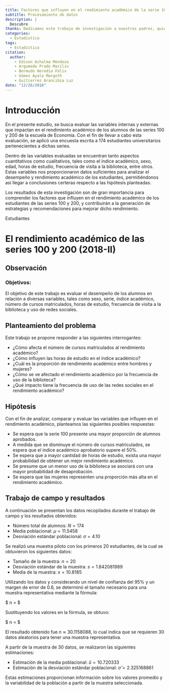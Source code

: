 ```yaml
---
title: Factores que influyen en el rendimiento académico de la serie 100 y 200
subtitle: Procesamiento de datos
description: |
  Descubre 
thanks: Dedicamos este trabajo de investigación a nuestros padres, quienes han sido nuestros incondicionales compañeros en esta travesía universitaria.
categories:
  - Estadistica
tags:
  - Estadistica
citation:
  author:
    - Edison Achalma Mendoza
    - Argumedo Prado Marilin
    - Bermudo Heredia Felix
    - Gómez Ayala Margoth
    - Guitierrez Arancibia Luz
date: "12/26/2018"
---
```


# Introducción

En el presente estudio, se busca evaluar las variables internas y externas que impactan en el rendimiento académico de los alumnos de las series 100 y 200 de la escuela de Economía. Con el fin de llevar a cabo esta evaluación, se aplicó una encuesta escrita a 174 estudiantes universitarios pertenecientes a dichas series.

Dentro de las variables evaluadas se encuentran tanto aspectos cuantitativos como cualitativos, tales como el índice académico, sexo, edad, horas de estudio, frecuencia de visita a la biblioteca, entre otros. Estas variables nos proporcionaron datos suficientes para analizar el desempeño y rendimiento académico de los estudiantes, permitiéndonos así llegar a conclusiones certeras respecto a las hipótesis planteadas.

Los resultados de esta investigación son de gran importancia para comprender los factores que influyen en el rendimiento académico de los estudiantes de las series 100 y 200, y contribuirán a la generación de estrategias y recomendaciones para mejorar dicho rendimiento.

Estudiantes

# El rendimiento académico de las series 100 y 200 (2018-II)

## Observación

### Objetivos:

El objetivo de este trabajo es evaluar el desempeño de los alumnos en relación a diversas variables, tales como sexo, serie, índice académico, número de cursos matriculados, horas de estudio, frecuencia de visita a la biblioteca y uso de redes sociales.

## Planteamiento del problema

Este trabajo se propone responder a las siguientes interrogantes:

-   ¿Cómo afecta el número de cursos matriculados al rendimiento académico?
-   ¿Cómo influyen las horas de estudio en el índice académico?
-   ¿Cuál es la proporción de rendimiento académico entre hombres y mujeres?
-   ¿Cómo se ve afectado el rendimiento académico por la frecuencia de uso de la biblioteca?
-   ¿Qué impacto tiene la frecuencia de uso de las redes sociales en el rendimiento académico?

## Hipótesis

Con el fin de analizar, comparar y evaluar las variables que influyen en el rendimiento académico, planteamos las siguientes posibles respuestas:

-   Se espera que la serie 100 presente una mayor proporción de alumnos aprobados.
-   A medida que se disminuye el número de cursos matriculados, se espera que el índice académico aprobatorio supere el 50%.
-   Se espera que a mayor cantidad de horas de estudio, exista una mayor probabilidad de obtener un mejor rendimiento académico.
-   Se presume que un menor uso de la biblioteca se asociará con una mayor probabilidad de desaprobación.
-   Se espera que las mujeres representen una proporción más alta en el rendimiento académico.

## Trabajo de campo y resultados

A continuación se presentan los datos recopilados durante el trabajo de campo y los resultados obtenidos:

- Número total de alumnos: $N = 174$
- Media poblacional: $\mu = 11.5458$
- Desviación estándar poblacional: $\sigma = 4.10$

Se realizó una muestra piloto con los primeros 20 estudiantes, de la cual se obtuvieron los siguientes datos:

- Tamaño de la muestra: $n = 20$
- Desviación estándar de la muestra: $s = 1.842081989$
- Media de la muestra: $x = 10.8185$

Utilizando los datos y considerando un nivel de confianza del 95% y un margen de error de 0.6, se determinó el tamaño necesario para una muestra representativa mediante la fórmula:

$ n = \frac{{N \cdot Z^2 \cdot \sigma^2}}{{(N-1) \cdot e^2 + Z^2 \cdot \sigma^2}} $

Sustituyendo los valores en la fórmula, se obtuvo:

$ n = \frac{{174 \cdot 1.96^2 \cdot 1.842081989^2}}{{173 \cdot 0.6^2 + 1.96^2 \cdot 1.842081989^2}} $

El resultado obtenido fue $n \approx 30.1158088$, lo cual indica que se requieren 30 datos aleatorios para tener una muestra representativa.

A partir de la muestra de 30 datos, se realizaron las siguientes estimaciones:

- Estimación de la media poblacional: $\hat{u} = 10.720333$
- Estimación de la desviación estándar poblacional: $\hat{\sigma} = 2.325168861$

Estas estimaciones proporcionan información sobre los valores promedio y la variabilidad de la población a partir de la muestra seleccionada.




